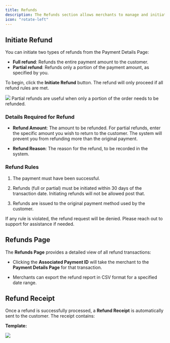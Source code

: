 ```yaml
---
title: Refunds
description: The Refunds section allows merchants to manage and initiate refunds for transactions. Merchants can initiate full or partial refunds directly from the transaction details view, with built-in rules ensuring compliance and protecting against errors.
icon: "rotate-left"
---
```


## Initiate Refund

You can initiate two types of refunds from the Payment Details Page:

- **Full refund**: Refunds the entire payment amount to the customer.
- **Partial refund**: Refunds only a portion of the payment amount, as specified by you.

To begin, click the **Initiate Refund** button. The refund will only proceed if all refund rules are met.

<Frame>
  <img src="/images/guides/refund/Refund 2.webp" style={{ borderRadius: '0.5rem' }} />
</Frame>

<Tip>
Partial refunds are useful when only a portion of the order needs to be refunded.
</Tip>



### Details Required for Refund

* **Refund Amount**: The amount to be refunded. For partial refunds, enter the specific amount you wish to return to the customer. The system will prevent you from refunding more than the original payment.

* **Refund Reason**: The reason for the refund, to be recorded in the system.

### Refund Rules

1. The payment must have been successful.

2. Refunds (full or partial) must be initiated within 30 days of the transaction date. Initiating refunds will not be allowed post that.

3. Refunds are issued to the original payment method used by the customer.

If any rule is violated, the refund request will be denied. Please reach out to support for assistance if needed.

## Refunds Page

The **Refunds Page** provides a detailed view of all refund transactions:&#x20;

* Clicking the **Associated Payment ID** will take the merchant to the **Payment Details Page** for that transaction.

* Merchants can export the refund report in CSV format for a specified date range.

## Refund Receipt

Once a refund is successfully processed, a **Refund Receipt** is automatically sent to the customer. The receipt contains:

**Template:**

<Frame>
  <img src="/images/transactions/refunds/refund-receipt.webp" />
</Frame>
